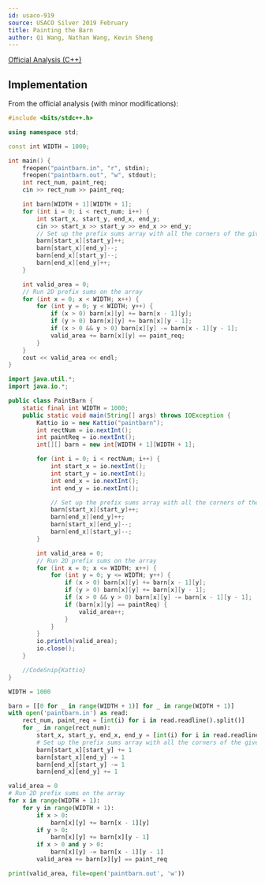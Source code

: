 ```yaml
---
id: usaco-919
source: USACO Silver 2019 February
title: Painting the Barn
author: Qi Wang, Nathan Wang, Kevin Sheng
---
```


[Official Analysis (C++)](http://www.usaco.org/current/data/sol_paintbarn_silver_feb19.html)

## Implementation

<LanguageSection>
<CPPSection>

From the official analysis (with minor modifications):

```cpp
#include <bits/stdc++.h>

using namespace std;

const int WIDTH = 1000;

int main() {
	freopen("paintbarn.in", "r", stdin);
	freopen("paintbarn.out", "w", stdout);
	int rect_num, paint_req;
	cin >> rect_num >> paint_req;

	int barn[WIDTH + 1][WIDTH + 1];
	for (int i = 0; i < rect_num; i++) {
		int start_x, start_y, end_x, end_y;
		cin >> start_x >> start_y >> end_x >> end_y;
		// Set up the prefix sums array with all the corners of the given rectangle
		barn[start_x][start_y]++;
		barn[start_x][end_y]--;
		barn[end_x][start_y]--;
		barn[end_x][end_y]++;
	}

	int valid_area = 0;
	// Run 2D prefix sums on the array
	for (int x = 0; x < WIDTH; x++) {
		for (int y = 0; y < WIDTH; y++) {
			if (x > 0) barn[x][y] += barn[x - 1][y];
			if (y > 0) barn[x][y] += barn[x][y - 1];
			if (x > 0 && y > 0) barn[x][y] -= barn[x - 1][y - 1];
			valid_area += barn[x][y] == paint_req;
		}
	}
	cout << valid_area << endl;
}
```

</CPPSection>
<JavaSection>

```java
import java.util.*;
import java.io.*;

public class PaintBarn {
	static final int WIDTH = 1000;
	public static void main(String[] args) throws IOException {
		Kattio io = new Kattio("paintbarn");
		int rectNum = io.nextInt();
		int paintReq = io.nextInt();
		int[][] barn = new int[WIDTH + 1][WIDTH + 1];

		for (int i = 0; i < rectNum; i++) {
			int start_x = io.nextInt();
			int start_y = io.nextInt();
			int end_x = io.nextInt();
			int end_y = io.nextInt();

			// Set up the prefix sums array with all the corners of the given rectangle
			barn[start_x][start_y]++;
			barn[end_x][end_y]++;
			barn[start_x][end_y]--;
			barn[end_x][start_y]--;
		}

		int valid_area = 0;
		// Run 2D prefix sums on the array
		for (int x = 0; x <= WIDTH; x++) {
			for (int y = 0; y <= WIDTH; y++) {
				if (x > 0) barn[x][y] += barn[x - 1][y];
				if (y > 0) barn[x][y] += barn[x][y - 1];
				if (x > 0 && y > 0) barn[x][y] -= barn[x - 1][y - 1];
				if (barn[x][y] == paintReq) {
					valid_area++;
				}
			}
		}
		io.println(valid_area);
		io.close();
	}

	//CodeSnip{Kattio}
}
```

</JavaSection>
<PySection>

```py
WIDTH = 1000

barn = [[0 for _ in range(WIDTH + 1)] for _ in range(WIDTH + 1)]
with open('paintbarn.in') as read:
	rect_num, paint_req = [int(i) for i in read.readline().split()]
	for _ in range(rect_num):
		start_x, start_y, end_x, end_y = [int(i) for i in read.readline().split()]
		# Set up the prefix sums array with all the corners of the given rectangle
		barn[start_x][start_y] += 1
		barn[start_x][end_y] -= 1
		barn[end_x][start_y] -= 1
		barn[end_x][end_y] += 1

valid_area = 0
# Run 2D prefix sums on the array
for x in range(WIDTH + 1):
	for y in range(WIDTH + 1):
		if x > 0:
			barn[x][y] += barn[x - 1][y]
		if y > 0:
			barn[x][y] += barn[x][y - 1]
		if x > 0 and y > 0:
			barn[x][y] -= barn[x - 1][y - 1]
		valid_area += barn[x][y] == paint_req

print(valid_area, file=open('paintbarn.out', 'w'))
```

</PySection>
</LanguageSection>
